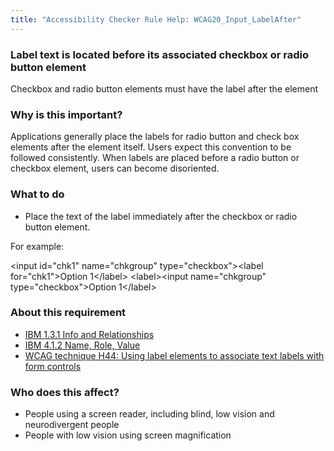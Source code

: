 ```yaml
---
title: "Accessibility Checker Rule Help: WCAG20_Input_LabelAfter"
---
```


<div className="toolHelp">
<Row>
<Column colLg={16} colMd={8} colSm={4} className="toolHead">

### Label text is located before its associated checkbox or radio button element

<div id="locLevel"></div>

Checkbox and radio button elements must have the label after the element

</Column>
</Row>
<Row>
<Column colLg={11} colMd={5} colSm={4} className="toolMain">

### Why is this important?

Applications generally place the labels for radio button and check box elements after the element itself. Users expect this convention to be followed consistently. When labels are placed before a radio button or checkbox element, users can become disoriented.

<div id="locSnippet"></div>

### What to do

* Place the text of the label immediately after the checkbox or radio button element.

For example:

<CodeSnippet type="multi" light={true}>&lt;input id="chk1" name="chkgroup" type="checkbox"&gt;&lt;label for="chk1"&gt;Option 1&lt;/label&gt;
&lt;label&gt;&lt;input name="chkgroup" type="checkbox"&gt;Option 1&lt;/label&gt;</CodeSnippet>

</Column>
<Column colLg={5} colMd={3} colSm={4} className="toolLeft">

### About this requirement

* [IBM 1.3.1 Info and Relationships](https://www.ibm.com/able/requirements/requirements/#1_3_1)
* [IBM 4.1.2 Name, Role, Value](https://www.ibm.com/able/requirements/requirements/#4_1_2)
* [WCAG technique H44: Using label elements to associate text labels with form controls](https://www.w3.org/WAI/WCAG21/Techniques/html/H44)

### Who does this affect?

 * People using a screen reader, including blind, low vision and neurodivergent people
 * People with low vision using screen magnification

</Column>
</Row>
</div>

